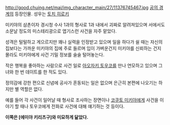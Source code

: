 http://good.chuing.net/mai/img_character_main/27/11376745467.jpg
[[공의 경계]]의 등장인물. 성우는 [[토치 히로키]]

미키야의 삼촌이자 경시청 수사 1과의 형사로 1과 내에서 괴짜로 알려져있으며 서에서도 소문날 정도의 미스테리광으로 엽기스런 사건을 자주 맡았다.

성격은 털털하고 게으르지만 꽤나 실력을 인정받고 있으며 일을 하다가 쉴 때는 자신의 집보다는 가까운 미키야의 집에 주로 들르며 입이 가벼운건지 미키야를 신뢰하는 건지 몰라도 미키야에게 사건 기밀 정보를 술술 털어놓는다.

작은 행복을 좋아하는 사람으로 사건 일로 [[아오자키 토우코]]를 만나 연모하고 있으며 그녀와 한 번 데이트를 한 적도 있다.

정의감에 강한 편으로 신념에 공사가 혼동되는 일은 없으며 은근히 본편에 나오기는 하지만 별 역할은 없다.

예를 들어 각 사건이 일어날 때 형사로 조사하는 장면이나 [[코쿠토 미키야]]에게 사건을 이야기 할 때나 토우코에게 전화로 사건에 대해 얘기하는 것 등이다.

'''이쪽은 [에미야 키리츠구]와 미묘하게 닮았다.'''
